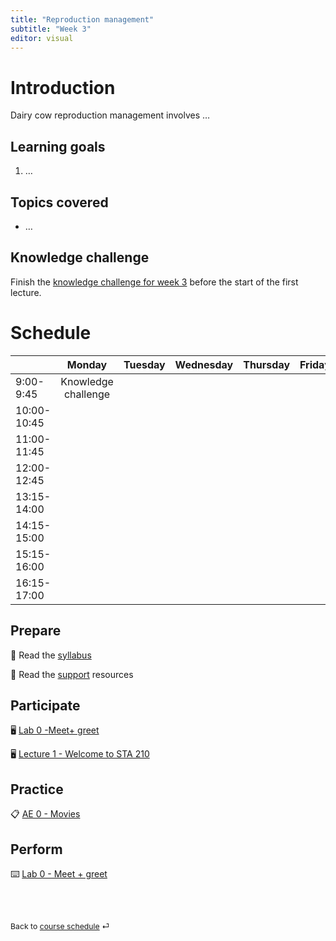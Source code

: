 ```yaml
---
title: "Reproduction management"
subtitle: "Week 3"
editor: visual
---
```


# Introduction

Dairy cow reproduction management involves ...

## Learning goals

1.  ...

## Topics covered

-   ...

## Knowledge challenge

Finish the [knowledge challenge for week 3](https://forms.office.com/e/PpVW2HdWKx) before the start of the first lecture.

# Schedule

|             |       Monday        | Tuesday | Wednesday | Thursday | Friday |
|-------------|:-------------------:|:--------|-----------|:--------:|:------:|
| 9:00-9:45   | Knowledge challenge |         |           |          |        |
| 10:00-10:45 |                     |         |           |          |        |
| 11:00-11:45 |                     |         |           |          |        |
| 12:00-12:45 |                     |         |           |          |        |
| 13:15-14:00 |                     |         |           |          |        |
| 14:15-15:00 |                     |         |           |          |        |
| 15:15-16:00 |                     |         |           |          |        |
| 16:15-17:00 |                     |         |           |          |        |

## Prepare

📖 Read the [syllabus](/course-syllabus.html)

📖 Read the [support](/course-support.html) resources

## Participate

🖥️ [Lab 0 -](/_slides/lab-0.html)[Meet](/slides/lab-0.html)[+ greet](/_slides/lab-0.html)

🖥️ [Lecture 1 - Welcome to STA 210](/slides/lec-1.html)

## Practice

📋 [AE 0 - Movies](/ae/ae-0-movies.html)

## Perform

⌨️ [Lab 0 - Meet + greet](/labs/lab-0.html)

<br><br>

::: {style="font-size: 0.875em;"}
Back to [course schedule](/ "Course schedule") ⏎
:::
